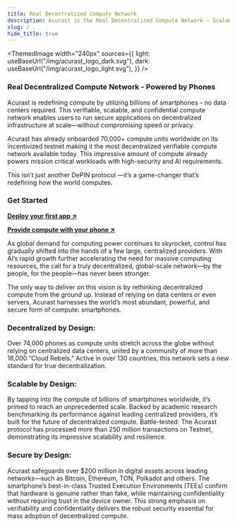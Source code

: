 ```yaml
---
title: Real Decentralized Compute Network
description: Acurast is the Real Decentralized Compute Network — Scalable, Secure, and Powered by Phones.
slug: /
hide_title: true
---
```



<div class="padding-vert--md"></div>

<ThemedImage
  width="240px"
  sources={{
    light: useBaseUrl("/img/acurast_logo_dark.svg"),
    dark: useBaseUrl("/img/acurast_logo_light.svg"),
  }}
/>

### Real Decentralized Compute Network - Powered by Phones

Acurast is redefining compute by utilizing billions of smartphones – no data centers required. This verifiable, scalable, and confidential compute network enables users to run secure applications on decentralized infrastructure at scale—without compromising speed or privacy.

Acurast has already onboarded 70,000+ compute units worldwide on its incentivized testnet making it the most decentralized verifiable compute network available today. This impressive amount of compute already powers mission critical workloads with high-security and AI requirements.

This isn’t just another DePIN protocol —it’s a game-changer that’s redefining how the world computes.

### Get Started

**[Deploy your first app ↗](/developers/deploy-first-app)**

**[Provide compute with your phone ↗](/acurast-processors/)**

<div class="padding-vert--md"></div>

<div class="text--center">
  <ThemedImage
    sources={{
      light: useBaseUrl("/img/for-us-by-us.png"),
      dark: useBaseUrl("/img/for-us-by-us.png"),
    }}
  />
</div>

As global demand for computing power continues to skyrocket, control has gradually shifted into the hands of a few large, centralized providers. With AI’s rapid growth further accelerating the need for massive computing resources, the call for a truly decentralized, global-scale network—by the people, for the people—has never been stronger.

The only way to deliver on this vision is by rethinking decentralized compute from the ground up. Instead of relying on data centers or even servers, Acurast harnesses the world’s most abundant, powerful, and secure form of compute: smartphones.

### Decentralized by Design:

Over 74,000 phones as compute units stretch across the globe without relying on centralized data centers, united by a community of more than 18,000 “Cloud Rebels.” Active in over 130 countries, this network sets a new standard for true decentralization.

### Scalable by Design:

By tapping into the compute of billions of smartphones worldwide, it’s primed to reach an unprecedented scale. Backed by academic research benchmarking its performance against leading centralized providers, it’s built for the future of decentralized compute. Battle-tested: The Acurast protocol has processed more than 250 million transactions on Testnet, demonstrating its impressive scalability and resilience.

### Secure by Design:

Acurast safeguards over $200 million in digital assets across leading networks—such as Bitcoin, Ethereum, TON, Polkadot and others. The smartphone’s best-in-class Trusted Execution Environments (TEEs) confirm that hardware is genuine rather than fake, while maintaining confidentiality without requiring trust in the device owner. This strong emphasis on verifiability and confidentiality delivers the robust security essential for mass adoption of decentralized compute.

<div class="text--center">
  <ThemedImage
    sources={{
      light: useBaseUrl("/img/highlights.png"),
      dark: useBaseUrl("/img/highlights.png"),
    }}
  />
</div>

<div class="padding-vert--md"></div>

<div class="text--center">
  <ThemedImage
    sources={{
      light: useBaseUrl("/img/capabilites.png"),
      dark: useBaseUrl("/img/capabilites.png"),
    }}
  />
</div>
